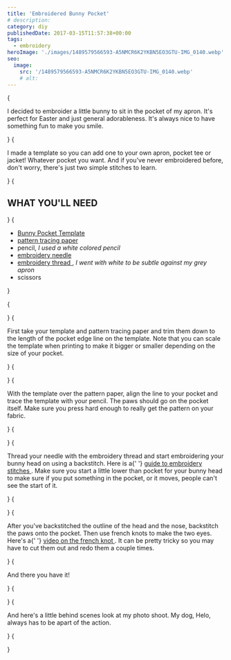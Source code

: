 ```yaml
---
title: 'Embroidered Bunny Pocket'
# description:
category: diy
publishedDate: 2017-03-15T11:57:38+00:00
tags:
  - embroidery
heroImage: './images/1489579566593-A5NMCR6K2YKBN5EO3GTU-IMG_0140.webp'
seo:
  image:
    src: '/1489579566593-A5NMCR6K2YKBN5EO3GTU-IMG_0140.webp'
    # alt:
---
```



{<p>I decided to embroider a little bunny to sit in the pocket of my apron. It's
	perfect for Easter and just general adorableness. It's always nice to have
	something fun to make you smile.</p>}
{<p>I made a template so you can add one to your own apron, pocket tee or
	jacket! Whatever pocket you want. And if you've never embroidered before,
	don't worry, there's just two simple stitches to learn.</p>}
	{<h2>WHAT YOU'LL NEED</h2>}
	{<ul>
	<li>
	<a target="_blank" href="/s/Pocket-Bunny-Template.pdf">
		Bunny Pocket Template
	</a>
	</li>
	<li>
	<a
		target="_blank"
		href="https://www.amazon.com/Singer-Dressmakers-Tracing-Assorted-Colors/dp/B0018N7FUG/ref=sr_1_4"
	>
		pattern tracing paper
	</a>
	</li>
	<li>
	pencil, <em>I used a white colored pencil</em>
	</li>
	<li>
	<a
		target="_blank"
		href="https://www.amazon.com/Clover-Gold-Embroidery-Needles-Pack/dp/B000YQEVYQ/ref=sr_1_1"
	>
		embroidery needle
	</a>
	</li>
	<li>
	<a
		target="_blank"
		href="https://www.amazon.com/s/ref=sr_pg_3?fst=p90x%3A1%2Cas%3Aon&amp;rh=n%3A2617941011%2Ck%3Aembroidery+thread&amp;page=3&amp;keywords=embroidery+thread&amp;ie=UTF8&amp;qid=1489576810&amp;spIA=B00FYBDWCS,B00USHJNC6,B01N7CDZNE,B01FDKIUB2,B0035DBUPS,B01AWAJ4R2"
	>
		embroidery thread
	</a>
	, <em>I went with white to be subtle against my grey apron</em>
	</li>
	<li>
	scissors
	</li>
</ul>}

{<p><Picture
	src={ContentImage1}
	alt="Embroidered Bunny Pocket | Sarah Makes Stuff"
/></p>}
{<p>First take your template and pattern tracing paper and trim them down to the
	length of the pocket edge line on the template. Note that you can scale the
	template when printing to make it bigger or smaller depending on the size of
	your pocket.</p>}
{<p><Picture
	src={ContentImage2}
	alt="Embroidered Bunny Pocket | Sarah Makes Stuff"
/></p>}
{<p>With the template over the pattern paper, align the line to your pocket and
	trace the template with your pencil. The paws should go on the pocket
	itself. Make sure you press hard enough to really get the pattern on your
	fabric.</p>}
{<p><Picture
	src={ContentImage3}
	alt="Embroidered Bunny Pocket | Sarah Makes Stuff"
/></p>}
{<p>Thread your needle with the embroidery thread and start embroidering your
	bunny head on using a backstitch. Here is a{' '}
	<a
		target="_blank"
		href="http://www.dmc-usa.com/Education/How-To/Learn-the-Stitches/Embroidery-Stitches.aspx"
	>
		guide to embroidery stitches
	</a>
	. Make sure you start a little lower than pocket for your bunny head to make
	sure if you put something in the pocket, or it moves, people can't see the
	start of it.</p>}
{<p><Picture
	src={ContentImage4}
	alt="Embroidered Bunny Pocket | Sarah Makes Stuff"
/></p>}
{<p>After you've backstitched the outline of the head and the nose, backstitch
	the paws onto the pocket. Then use french knots to make the two eyes. Here's
	a{' '}
	<a target="_blank" href="https://www.youtube.com/watch?v=W1Cq24d5-8s">
		video on the french knot
	</a>
	. It can be pretty tricky so you may have to cut them out and redo them a
	couple times.</p>}
{<p>And there you have it!</p>}
{<p><Picture
	src={ContentImage5}
	alt="Embroidered Bunny Pocket | Sarah Makes Stuff"
/></p>}
{<p>And here's a little behind scenes look at my photo shoot. My dog, Helo,
	always has to be apart of the action.</p>}
{<p><Picture
	src={ContentImage6}
	alt="Behind the scenes | Sarah Makes Stuff"
/></p>}
